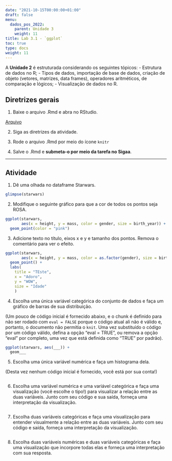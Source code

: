 ```yaml
---
date: "2021-10-15T00:00:00+01:00"
draft: false
menu:
  dados_pos_2022:
    parent: Unidade 3
    weight: 11
title: Lab 3.1 - `ggplot`
toc: true
type: docs
weight: 11
---
```


A **Unidade 2** é estruturada considerando os seguintes tópicos:
- Estrutura de dados no R; 
- Tipos de dados, importação de base de dados, criação de objeto (vetores, matrizes, data frames), operadores aritméticos, de comparação e lógicos;
- Visualização de dados no R.

## **Diretrizes gerais**

1. Baixe o arquivo .Rmd e abra no RStudio. 

[Arquivo](https://cefetmgbr-my.sharepoint.com/:u:/g/personal/renataoliveira_cefetmg_br/EQRGYbjqPK9PpLiRI6M2SBUBsfh__B4NfDOM5EvLeYG_wg?e=z7pDKM)

2. Siga as diretrizes da atividade. 

3. Rode o arquivo .Rmd por meio do ícone `knitr` 

4. Salve o .Rmd e **submeta-o por meio da tarefa no Sigaa**. 

<hr></hr>

## **Atividade**

1. Dê uma olhada no dataframe Starwars.

```r
glimpse(starwars)
```

2. Modifique o seguinte gráfico para que a cor de todos os pontos seja ROSA.

```r
ggplot(starwars, 
       aes(x = height, y = mass, color = gender, size = birth_year)) +
  geom_point(color = "pink")
```

3. Adicione texto no título, eixos x e y e tamanho dos pontos. Remova o comentário para ver o efeito.

```r
ggplot(starwars, 
       aes(x = height, y = mass, color = as.factor(gender), size = birth_year)) +
  geom_point() +
  labs(
    title = "TEste",
    x = "Adoro", 
    y = "WOW",
    size = "Idade"
    )
```

4. Escolha uma única variável categórica do conjunto de dados e faça um gráfico de barras de sua distribuição.

(Um pouco de código inicial é fornecido abaixo, e o chunk é definido para não ser rodado com `eval = FALSE` porque o código atual ali não é válido e, portanto, o documento não permitia o `knit`. Uma vez substituído o código por um código válido, defina a opção "eval = TRUE", ou remova a opção "eval" por completo, uma vez que está definida como "TRUE" por padrão).

```r
ggplot(starwars, aes(___)) +
  geom___
```

5. Escolha uma única variável numérica e faça um histograma dela.

(Desta vez nenhum código inicial é fornecido, você está por sua conta!)

```r

```

6. Escolha uma variável numérica e uma variável categórica e faça uma visualização (você escolhe o tipo!) para visualizar a relação entre as duas variáveis. Junto com seu código e sua saída, forneça uma interpretação da visualização.

```r

```

7. Escolha duas variáveis categóricas e faça uma visualização para entender visualmente a relação entre as duas variáveis. Junto com seu código e saída, forneça uma interpretação da visualização.

```r

```

8. Escolha duas variáveis numéricas e duas variáveis categóricas e faça uma visualização que incorpore todas elas e forneça uma interpretação com sua resposta.

```r

```
